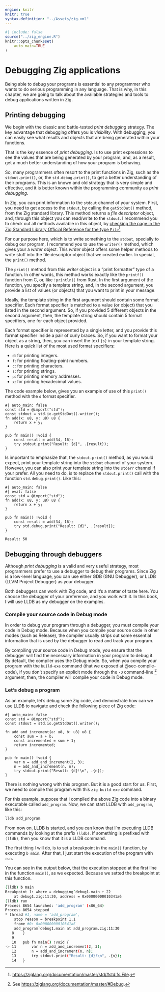 ```yaml
---
engine: knitr
knitr: true
syntax-definition: "../Assets/zig.xml"
---
```


```r
#| include: false
source("../zig_engine.R")
knitr::opts_chunk$set(
    auto_main=TRUE
)
```

# Debugging Zig applications

Being able to debug your programs is essential to any programmer who wants to
do serious programming in any language. That is why, in this chapter, we are going to talk about the
available strategies and tools to debug applications written in Zig.


## Printing debugging

We begin with the classic and battle-tested *print debugging* strategy.
The key advantage that debugging offers you is *visibility*.
With debugging, you can easily see what results and objects
that are being generated within your functions.

That is the key essence of *print debugging*. Is to use
print expressions to see the values that are being generated by your program,
and, as a result, get a much better understanding of how your program
is behaving.

So, many programmers often resort to the print functions in Zig, such as the `stdout.print()`,
or, the `std.debug.print()`, to get a better understanding of their programs.
This is an known and old strategy that is very simple and effective, and it is better known within
the programming community as *print debugging*.

In Zig, you can print information to the `stdout` channel of your system. First, you
need to get access to the `stdout`, by calling the `getStdOut()` method, from
the Zig standard library. This method returns a *file descriptor* object,
and, through this object you can read/write to the `stdout`.
I recommend you to check out all methods available in this object, by [checking the page in
the Zig Standard Library Official Reference for the type `File`](https://ziglang.org/documentation/master/std/#std.fs.File)[^zig-fiile-reference].

[^zig-fiile-reference]: <https://ziglang.org/documentation/master/std/#std.fs.File>.

For our purpose here, which is to write something to the `stdout`, specially to debug our
program, I recommend you to use the `writer()` method, which gives your a *writer* object.
This *writer* object offers some helper methods to write stuff into the file descriptor object
that we created earlier. In special, the `print()` method.


The `print()` method from this *writer* object is a "print formatter" type of a function.
In other words, this method works exactly like the `printf()` function from C,
or, like `!println()` from Rust.
In the first argument of the function, you specify a template string, and,
in the second argument, you provide a list of values (or objects) that you want to print in your message.

Ideally, the template string in the first argument should contain some format specifier.
Each format specifier is matched to a value (or object) that you listed in the second argument.
So, if you provided 5 different objects in the second argument, then, the template string
should contain 5 format specifiers, one for each object provided.

Each format specifier is represented by a single letter, and
you provide this format specifier inside a pair of curly braces. So, if you want to format
your object as a string, then, you can insert the text `{s}` in your template string.
Here is a quick list of the most used format specifiers:

- `d`: for printing integers.
- `f`: for printing floating-point numbers.
- `c`: for printing characters.
- `s`: for printing strings.
- `p`: for printing memory addresses.
- `x`: for printing hexadecimal values.

The code example below, gives you an example of use of this `print()` method
with the `d` format specifier.

```zig
#| auto_main: false
const std = @import("std");
const stdout = std.io.getStdOut().writer();
fn add(x: u8, y: u8) u8 {
    return x + y;
}

pub fn main() !void {
    const result = add(34, 16);
    try stdout.print("Result: {d}", .{result});
}
```

Is important to emphasize that, the `stdout.print()` method, as you would expect,
print your template string into the `stdout` channel of your system.
However, you can also print your template string into the `stderr` channel
if your prefer. All you need to do, is to replace the `stdout.print()`
call with the function `std.debug.print()`. Like this:

```zig
#| auto_main: false
#| eval: false
const std = @import("std");
fn add(x: u8, y: u8) u8 {
    return x + y;
}

pub fn main() !void {
    const result = add(34, 16);
    try std.debug.print("Result: {d}", .{result});
}
```

```
Result: 50
```



## Debugging through debuggers

Although *print debugging* is a valid and very useful strategy,
most programmers prefer to use a debugger to debug their programs.
Since Zig is a low-level language, you can use either GDB (GNU Debugger),
or LLDB (LLVM Project Debugger) as your debugger.

Both debuggers can work with Zig code, and it's a matter of taste here.
You choose the debugger of your preference, and you work with it.
In this book, I will use LLDB as my debugger on the examples.


### Compile your source code in Debug mode

In order to debug your program through a debugger, you must compile
your code in Debug mode. Because when you compile your
source code in other modes (such as Release), the compiler usually
strips out some essential information that is used by the debugger
to read and track your program.

By compiling your source code in Debug mode, you ensure that the debugger
will find the necessary information in your program to debug it.
By default, the compiler uses the Debug mode. So, when you compile your program with the `build-exe`
command (that we exposed at @sec-compile-code), if you don't specify an explicit mode through the `-O` command-line [^oargument]
argument, then, the compiler will compile your code in Debug mode.

[^oargument]: See <https://ziglang.org/documentation/master/#Debug>.


### Let's debug a program

As an example, let's debug some Zig code, and demonstrate
how can we use LLDB to navigate and check the following
piece of Zig code:

```zig
#| auto_main: false
const std = @import("std");
const stdout = std.io.getStdOut().writer();

fn add_and_increment(a: u8, b: u8) u8 {
    const sum = a + b;
    const incremented = sum + 1;
    return incremented;
}

pub fn main() !void {
    var n = add_and_increment(2, 3);
    n = add_and_increment(n, n);
    try stdout.print("Result: {d}!\n", .{n});
}
```

There is nothing wrong with this program. But it is
a good start for us. First, we need to compile
this program with this `zig build-exe` command.

For this example, suppose that I compiled the above
Zig code into a binary executable called `add_program`.
Now, we can start LLDB with `add_program`, like this:

```bash
lldb add_program
```

From now on, LLDB is started, and you can know that I'm
executing LLDB commands by looking at the prefix `(lldb)`.
If something is prefixed with `(lldb)`, then you know
that it is a LLDB command.

The first thing I will do, is to set a breakpoint in
the `main()` function, by executing `b main`.
After that, I just start the execution of the program
with `run`.

You can see in the output below, that the execution
stopped at the first line in the function `main()`, as we expected.
Because we setted the breakpoint at this function.

```bash
(lldb) b main
Breakpoint 1: where = debugging`debug1.main + 22
    at debug1.zig:11:30, address = 0x00000000010341a6
(lldb) run
Process 8654 launched: 'add_program' (x86_64)
Process 8654 stopped
* thread #1, name = 'add_program',
    stop reason = breakpoint 1.1
    frame #0: 0x00000000010341a6
    add_program`debug1.main at add_program.zig:11:30
   8   	}
   9   	
   10  	pub fn main() !void {
-> 11  	    var n = add_and_increment(2, 3);
   12  	    n = add_and_increment(n, n);
   13  	    try stdout.print("Result: {d}!\n", .{n});
   14  	}
```





